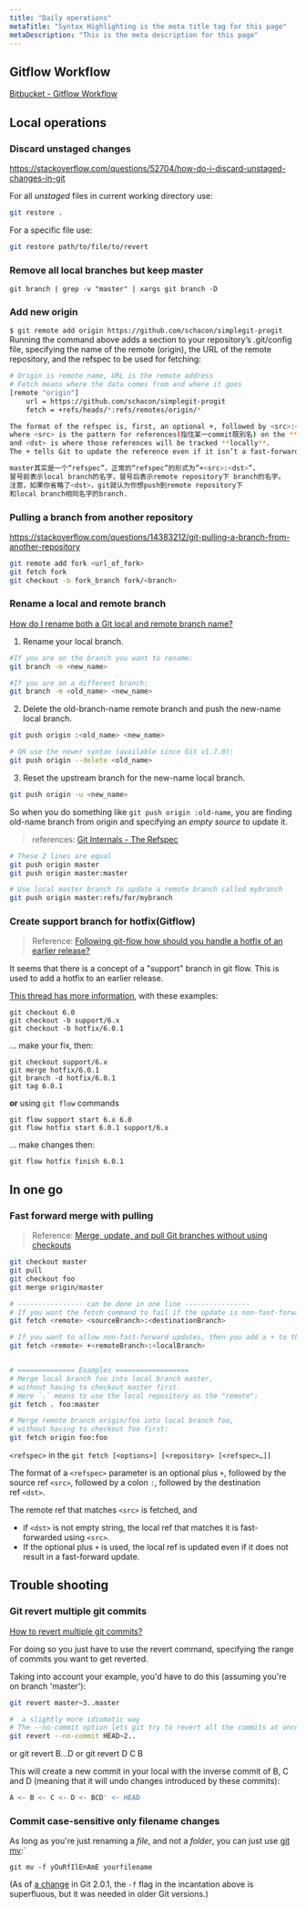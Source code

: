 ```yaml
---
title: "Daily operations"
metaTitle: "Syntax Highlighting is the meta title tag for this page"
metaDescription: "This is the meta description for this page"
---
```


## Gitflow Workflow
[Bitbucket - Gitflow Workflow](https://www.atlassian.com/git/tutorials/comparing-workflows/gitflow-workflow)

## Local operations

### Discard unstaged changes

https://stackoverflow.com/questions/52704/how-do-i-discard-unstaged-changes-in-git

For all *unstaged* files in current working directory use:

```bash
git restore .
```

For a specific file use:

```bash
git restore path/to/file/to/revert
```

### Remove all local branches but keep master
`git branch | grep -v "master" | xargs git branch -D`

### Add new origin
```$ git remote add origin https://github.com/schacon/simplegit-progit```
Running the command above adds a section to your repository’s .git/config file, specifying the name of the remote (origin), the URL of the remote repository, and the refspec to be used for fetching:


```bash
# Origin is remote name, URL is the remote address
# Fetch means where the data comes from and where it goes
[remote "origin"]
	url = https://github.com/schacon/simplegit-progit
	fetch = +refs/heads/*:refs/remotes/origin/*

The format of the refspec is, first, an optional +, followed by <src>:<dst>,
where <src> is the pattern for references(指住某一commit既別名) on the **remote side**
and <dst> is where those references will be tracked **locally**.
The + tells Git to update the reference even if it isn’t a fast-forward.

master其实是一个“refspec”，正常的“refspec”的形式为”+<src>:<dst>”，
冒号前表示local branch的名字，冒号后表示remote repository下 branch的名字。
注意，如果你省略了<dst>，git就认为你想push到remote repository下
和local branch相同名字的branch.
```

### Pulling a branch from another repository
https://stackoverflow.com/questions/14383212/git-pulling-a-branch-from-another-repository
```bash
git remote add fork <url_of_fork>
git fetch fork
git checkout -b fork_branch fork/<branch>
```



### Rename a local and remote branch

[How do I rename both a Git local and remote branch name?](https://stackoverflow.com/questions/30590083/how-do-i-rename-both-a-git-local-and-remote-branch-name)

1. Rename your local branch.
```bash
#If you are on the branch you want to rename:
git branch -m <new_name>

#If you are on a different branch:
git branch -m <old_name> <new_name>
```

2. Delete the old-branch-name remote branch and push the new-name local branch.

```bash
git push origin :<old_name> <new_name>

# OR use the newer syntax (available since Git v1.7.0):
git push origin --delete <old_name>
```

3. Reset the upstream branch for the new-name local branch.

```bash
git push origin -u <new_name>
```

So when you do something like `git push origin :old-name`, you are finding old-name branch from origin and specifying an *empty source* to update it.


> references: [Git Internals - The Refspec](https://git-scm.com/book/en/v2/Git-Internals-The-Refspec)

```bash
# These 2 lines are equal
git push origin master
git push origin master:master

# Use local master branch to update a remote branch called mybranch
git push origin master:refs/for/mybranch
```

### Create support branch for hotfix(Gitflow) 

> Reference: [Following git-flow how should you handle a hotfix of an earlier release?](https://stackoverflow.com/questions/16386323/following-git-flow-how-should-you-handle-a-hotfix-of-an-earlier-release)

It seems that there is a concept of a "support" branch in git flow. This is used to add a hotfix to an earlier release.

[This thread has more information](https://groups.google.com/d/msg/gitflow-users/I9sErOSzYzE/AwVH06CuKT0J), with these examples:

```
git checkout 6.0
git checkout -b support/6.x
git checkout -b hotfix/6.0.1

```

... make your fix, then:

```
git checkout support/6.x
git merge hotfix/6.0.1
git branch -d hotfix/6.0.1
git tag 6.0.1

```

**or** using `git flow` commands

```
git flow support start 6.x 6.0
git flow hotfix start 6.0.1 support/6.x

```

... make changes then:

```
git flow hotfix finish 6.0.1
```

## In one go

### Fast forward merge with pulling

> Reference: [Merge, update, and pull Git branches without using checkouts](https://stackoverflow.com/questions/3216360/merge-update-and-pull-git-branches-without-using-checkouts)

```bash
git checkout master
git pull
git checkout foo
git merge origin/master

# ---------------- can be done in one line ----------------
# If you want the fetch command to fail if the update is non-fast-forward, then you simply use a refspec of the form
git fetch <remote> <sourceBranch>:<destinationBranch>

# If you want to allow non-fast-forward updates, then you add a + to the front of the refspec:
git fetch <remote> +<remoteBranch>:<localBranch>


# ============== Examples ==================
# Merge local branch foo into local branch master,
# without having to checkout master first.
# Here `.` means to use the local repository as the "remote":
git fetch . foo:master

# Merge remote branch origin/foo into local branch foo,
# without having to checkout foo first:
git fetch origin foo:foo
```

`<refspec>` in the `git fetch [<options>] [<repository> [<refspec>…]]`

The format of a `<refspec>` parameter is an optional plus `+`, followed by the source ref `<src>`, followed by a colon `:`, followed by the destination ref `<dst>`.

The remote ref that matches `<src>` is fetched, and 
- if `<dst>` is not empty string, the local ref that matches it is fast-forwarded using `<src>`.
- If the optional plus `+` is used, the local ref is updated even if it does not result in a fast-forward update.




## Trouble shooting

### Git revert multiple git commits

[How to revert multiple git commits?](https://stackoverflow.com/questions/1463340/how-to-revert-multiple-git-commits)

For doing so you just have to use the revert command, specifying the range of commits you want to get reverted.

Taking into account your example, you'd have to do this (assuming you're on branch 'master'):

```bash
git revert master~3..master

#  a slightly more idiomatic way 
# The --no-commit option lets git try to revert all the commits at once, instead of littering the history with multiple revert commit messages
git revert --no-commit HEAD~2..
```

or git revert B...D or git revert D C B

This will create a new commit in your local with the inverse commit of B, C and D (meaning that it will undo changes introduced by these commits):

```bash
A <- B <- C <- D <- BCD' <- HEAD
```

### Commit case-sensitive only filename changes

As long as you're just renaming a *file*, and not a *folder*, you can just use [git mv](http://git-scm.com/docs/git-mv):`

`git mv -f yOuRfIlEnAmE yourfilename`

(As of [a change](https://github.com/git/git/commit/baa37bff9a845471754d3f47957d58a6ccc30058) in Git 2.0.1, the `-f` flag in the incantation above is superfluous, but it was needed in older Git versions.)